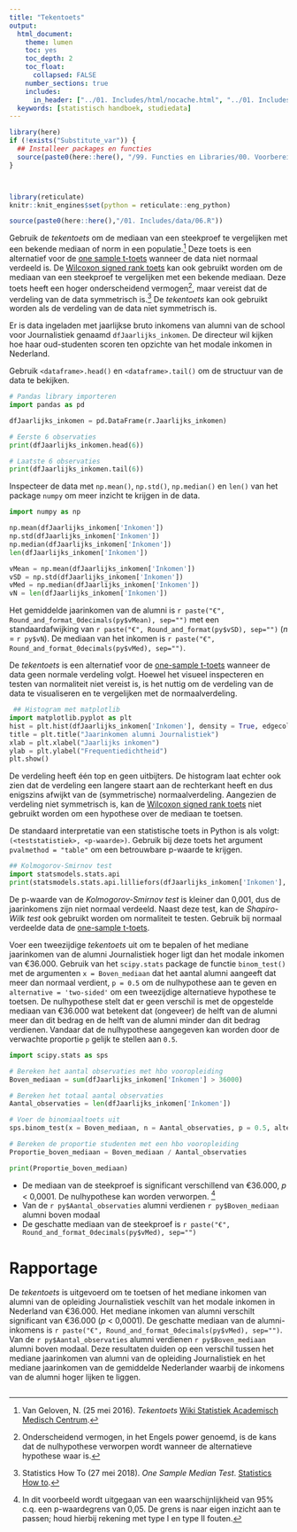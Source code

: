```yaml
---
title: "Tekentoets"
output:
  html_document:
    theme: lumen
    toc: yes
    toc_depth: 2
    toc_float: 
      collapsed: FALSE 
    number_sections: true
    includes:
      in_header: ["../01. Includes/html/nocache.html", "../01. Includes/html/favicon.html", "../01. Includes/html/analytics.html"]
  keywords: [statistisch handboek, studiedata]
---
```


<!-- ## CLOSEDBLOK: Functies.R -->
```r
library(here)
if (!exists("Substitute_var")) {
  ## Installeer packages en functies
  source(paste0(here::here(), "/99. Functies en Libraries/00. Voorbereidingen.R"), echo = FALSE)
}
```
<!-- ## /CLOSEDBLOK: Functies.R -->

<!-- ## CLOSEDBLOK: CSS -->
<style>
`r htmltools::includeHTML(paste0(here::here(),"/01. Includes/css/Stylesheet_SHHO.css"))`
</style>
<!-- ## /CLOSEDBLOK: CSS -->

<!-- ## CLOSEDBLOK: Header.R -->
```r
```
<!-- ## /CLOSEDBLOK: Header.R -->

<!-- ## CLOSEDBLOK: Status.R -->
```r
```
<!-- ## /CLOSEDBLOK: Status.R -->

<!-- ## CLOSEDBLOK: Reticulate.py -->
```r
library(reticulate)
knitr::knit_engines$set(python = reticulate::eng_python)
```
<!-- ## /CLOSEDBLOK: Reticulate.py -->

<!-- ## OPENBLOK: Data-aanmaken.py -->
```r
source(paste0(here::here(),"/01. Includes/data/06.R"))
```
<!-- ## /OPENBLOK: Data-aanmaken.py -->


<!-- ## TEKSTBLOK: Link1.py -->
Gebruik de *tekentoets* om de mediaan van een steekproef te vergelijken met een bekende mediaan of norm in een populatie.[^1] Deze toets is een alternatief voor de [one sample t-toets](01-One-sample-t-toets-Python.html) wanneer de data niet normaal verdeeld is. De [Wilcoxon signed rank toets](07-Wilcoxon-signed-rank-toets-I-Python.html) kan ook gebruikt worden om de mediaan van een steekproef te vergelijken met een bekende mediaan. Deze toets heeft een hoger onderscheidend vermogen[^9], maar vereist dat de verdeling van de data symmetrisch is.[^8] De *tekentoets* kan ook gebruikt worden als de verdeling van de data niet symmetrisch is.
<!-- ## /TEKSTBLOK: Link1.py -->

<!-- ## TEKSTBLOK: Data-inladen.py -->
Er is data ingeladen met jaarlijkse bruto inkomens van alumni van de school voor Journalistiek genaamd `dfJaarlijks_inkomen`. De directeur wil kijken hoe haar oud-studenten scoren ten opzichte van het modale inkomen in Nederland.
<!-- ## /TEKSTBLOK: Data-inladen.py -->


<!-- ## TEKSTBLOK: Data-bekijken.py -->
Gebruik `<dataframe>.head()` en `<dataframe>.tail()` om de structuur van de data te bekijken.
<!-- ## /TEKSTBLOK: Data-bekijken.py -->

<!-- ## OPENBLOK: Data-bekijken.py -->
```python
# Pandas library importeren
import pandas as pd
```

```python
dfJaarlijks_inkomen = pd.DataFrame(r.Jaarlijks_inkomen)
```

```python
# Eerste 6 observaties
print(dfJaarlijks_inkomen.head(6))
```

```python
# Laatste 6 observaties
print(dfJaarlijks_inkomen.tail(6))
```
<!-- ## /OPENBLOK: Data-bekijken.py -->

<!-- ## TEKSTBLOK: Data-beschrijven.py -->
Inspecteer de data met `np.mean()`, `np.std()`, `np.median()` en `len()` van het package `numpy` om meer inzicht te krijgen in de data.
<!-- ## /TEKSTBLOK: Data-beschrijven.py -->

<!-- ## OPENBLOK: Data-beschrijven.py -->
```python
import numpy as np

np.mean(dfJaarlijks_inkomen['Inkomen'])
np.std(dfJaarlijks_inkomen['Inkomen'])
np.median(dfJaarlijks_inkomen['Inkomen'])
len(dfJaarlijks_inkomen['Inkomen'])
```
<!-- ## /OPENBLOK: Data-beschrijven.py -->
<!-- ## CLOSEDBLOK: Data-beschrijven2.py -->
```python
vMean = np.mean(dfJaarlijks_inkomen['Inkomen'])
vSD = np.std(dfJaarlijks_inkomen['Inkomen'])
vMed = np.median(dfJaarlijks_inkomen['Inkomen'])
vN = len(dfJaarlijks_inkomen['Inkomen'])

```
<!-- ## /CLOSEDBLOK: Data-beschrijven2.py -->

<!-- ## TEKSTBLOK: Datatekst-beschrijven2.py -->
Het gemiddelde jaarinkomen van de alumni is `r paste("€", Round_and_format_0decimals(py$vMean), sep="")` met een standaardafwijking van `r paste("€", Round_and_format(py$vSD), sep="")` (*n* = `r py$vN`). De mediaan van het inkomen is `r paste("€", Round_and_format_0decimals(py$vMed), sep="")`.
<!-- ## /TEKSTBLOK: Datatekst-beschrijven2.py -->


<!-- ## TEKSTBLOK: Link2.py -->
De *tekentoets* is een alternatief voor de [one-sample t-toets](01-One-sample-t-toets-Python.html) wanneer de data geen normale verdeling volgt. Hoewel het visueel inspecteren en testen van normaliteit niet vereist is, is het nuttig om de verdeling van de data te visualiseren en te vergelijken met de normaalverdeling.
<!-- ## /TEKSTBLOK: Link2.py -->

<!-- ## OPENBLOK: Histogram.py -->
```python
 ## Histogram met matplotlib
import matplotlib.pyplot as plt
hist = plt.hist(dfJaarlijks_inkomen['Inkomen'], density = True, edgecolor = "black", bins = 9)
title = plt.title("Jaarinkomen alumni Journalistiek")
xlab = plt.xlabel("Jaarlijks inkomen")
ylab = plt.ylabel("Frequentiedichtheid")
plt.show()

```
<!-- ## /OPENBLOK: Histogram.py -->

<!-- ## TEKSTBLOK: Link3.py -->
De verdeling heeft één top en geen uitbijters. De histogram laat echter ook zien dat de verdeling een langere staart aan de rechterkant heeft en dus enigszins afwijkt van de (symmetrische) normaalverdeling. Aangezien de verdeling niet symmetrisch is, kan de [Wilcoxon signed rank toets](07-Wilcoxon-signed-rank-toets-I-Python.html) niet gebruikt worden om een hypothese over de mediaan te toetsen.
<!-- ## /TEKSTBLOK: Link3.py -->

<!-- ## TEKSTBLOK: Lilliefors-test1.py -->
De standaard interpretatie van een statistische toets in Python is als volgt: `(<teststatistiek>, <p-waarde>)`. Gebruik bij deze toets het argument `pvalmethod = "table"` om een betrouwbare p-waarde te krijgen.
<!-- ## /TEKSTBLOK: Lilliefors-test1.py -->

<!-- ## OPENBLOK: Library-nortest.py -->
```python
## Kolmogorov-Smirnov test
import statsmodels.stats.api
print(statsmodels.stats.api.lilliefors(dfJaarlijks_inkomen['Inkomen'], pvalmethod = "table"))
```
<!-- ## /OPENBLOK: Library-nortest.py -->

<!-- ## TEKSTBLOK: Link4.py -->
De p-waarde van de *Kolmogorov-Smirnov test* is kleiner dan 0,001, dus de jaarinkomens zijn niet normaal verdeeld. Naast deze test, kan de *Shapiro-Wilk test* ook gebruikt worden om normaliteit te testen. Gebruik bij normaal verdeelde data de [one-sample t-toets](01-One-sample-t-toets-Python.html).
<!-- ## /TEKSTBLOK: Link4.py -->


<!-- ## TEKSTBLOK: Tekentoets0.py -->
Voer een tweezijdige *tekentoets* uit om te bepalen of het mediane jaarinkomen van de alumni Journalistiek hoger ligt dan het modale inkomen van €36.000. Gebruik van het `scipy.stats` package de functie `binom_test()` met de argumenten `x = Boven_mediaan` dat het aantal alumni aangeeft dat meer dan normaal verdient, `p = 0.5` om de nulhypothese aan te geven en `alternative = 'two-sided'` om een tweezijdige alternatieve hypothese te toetsen. De nulhypothese stelt dat er geen verschil is met de opgestelde mediaan van €36.000 wat betekent dat (ongeveer) de helft van de alumni meer dan dit bedrag en de helft van de alumni minder dan dit bedrag verdienen. Vandaar dat de nulhypothese aangegeven kan worden door de verwachte proportie `p` gelijk te stellen aan `0.5`.
<!-- ## /TEKSTBLOK: Tekentoets0.py -->

<!-- ## OPENBLOK: Tekentoets.py -->
```python
import scipy.stats as sps

# Bereken het aantal observaties met hbo vooropleiding
Boven_mediaan = sum(dfJaarlijks_inkomen['Inkomen'] > 36000)

# Bereken het totaal aantal observaties
Aantal_observaties = len(dfJaarlijks_inkomen['Inkomen'])

# Voer de binomiaaltoets uit
sps.binom_test(x = Boven_mediaan, n = Aantal_observaties, p = 0.5, alternative = 'two-sided')

# Bereken de proportie studenten met een hbo vooropleiding
Proportie_boven_mediaan = Boven_mediaan / Aantal_observaties

print(Proportie_boven_mediaan)

```
<!-- ## /OPENBLOK: Tekentoets.py -->

<!-- ## CLOSEDBLOK: Tekentoets.py -->
<!-- ## /CLOSEDBLOK: Tekentoets.py -->

<!-- ## TEKSTBLOK: Tekentoets.py -->
* De mediaan van de steekproef is significant verschillend van €36.000, *p* < 0,0001. De nulhypothese kan worden verworpen. [^5]
* Van de `r py$Aantal_observaties` alumni verdienen `r py$Boven_mediaan` alumni boven modaal
* De geschatte mediaan van de steekproef is `r paste("€", Round_and_format_0decimals(py$vMed), sep="")` 

<!-- ## /TEKSTBLOK: Tekentoets.py -->


# Rapportage

<!-- ## TEKSTBLOK: Rapportage.py -->
De *tekentoets* is uitgevoerd om te toetsen of het mediane inkomen van alumni van de opleiding Journalistiek veschilt van het modale inkomen in Nederland van €36.000. Het mediane inkomen van alumni verschilt significant van €36.000 (*p* < 0,0001). De geschatte mediaan van de alumni-inkomens is `r paste("€", Round_and_format_0decimals(py$vMed), sep="")`. Van de `r py$Aantal_observaties` alumni verdienen `r py$Boven_mediaan` alumni boven modaal. Deze resultaten duiden op een verschil tussen het mediane jaarinkomen van alumni van de opleiding Journalistiek en het mediane jaarinkomen van de gemiddelde Nederlander waarbij de inkomens van de alumni hoger lijken te liggen.
<!-- ## /TEKSTBLOK: Rapportage.py -->




<!-- ## CLOSEDBLOK: Footer.R -->
```r
```
<!-- ## /CLOSEDBLOK: Footer.R -->

[^1]: Van Geloven, N. (25 mei 2016). *Tekentoets* [Wiki Statistiek Academisch Medisch Centrum](https://wikistatistiek.amc.nl/index.php/Tekentoets). 
[^2]: Bruto modaal inkomen 2019, Centraal Planbureau. 
[^5]: In dit voorbeeld wordt uitgegaan van een waarschijnlijkheid van 95% c.q. een p-waardegrens van 0,05. De grens is naar eigen inzicht aan te passen; houd hierbij rekening met type I en type II fouten.
[^6]: Outliers (13 augustus 2016). [UvA Wiki Methodologiewinkel](https://wiki.uva.nl/methodologiewinkel/index.php/Outliers).
[^7]: Uitbijters kunnen bepalend zijn voor de uitkomst van toetsen. Bekijk of de uitbijters valide uitbijters zijn en niet een meetfout of op een andere manier incorrect verkregen data. Het weghalen van uitbijters kan de uitkomst ook vertekenen, daarom is het belangrijk om verwijderde uitbijters te melden in een rapport.
[^8]: Statistics How To (27 mei 2018). *One Sample Median Test*. [Statistics How to](https://www.statisticshowto.datasciencecentral.com/one-sample-median-test/).
[^9]: Onderscheidend vermogen, in het Engels power genoemd, is de kans dat de nulhypothese verworpen wordt wanneer de alternatieve hypothese waar is.
[^10]: Miller, I. & Miller, C. (2012). *John E. Freund's Mathematical Statistics with Applications*. Pearson: eighth edition.